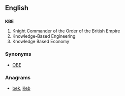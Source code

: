 ==English==
{{wikipedia}}

==={{initialism|en}}===
'''KBE'''
# Knight Commander of the Order of the British Empire
# Knowledge-Based Engineering
# Knowledge Based Economy

===Synonyms===
* {{sense|Knight Commander}} [[OBE]]

===Anagrams===
* [[bek#English|bek]], [[Keb#English|Keb]]